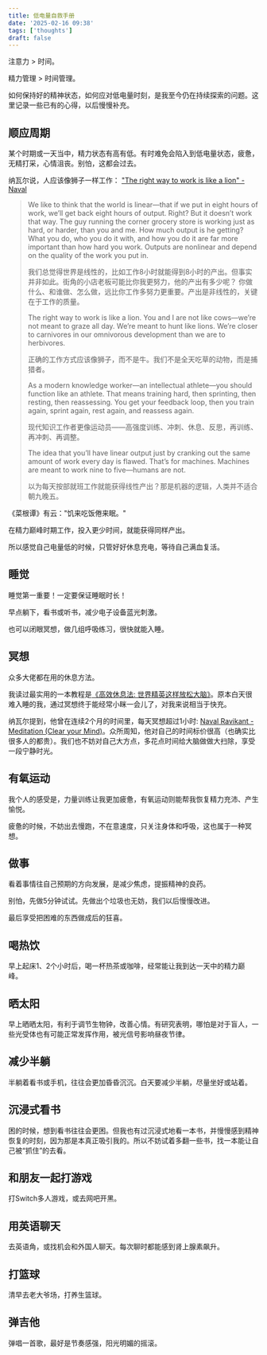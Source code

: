 ```yaml
---
title: 低电量自救手册
date: '2025-02-16 09:38'
tags: ['thoughts']
draft: false
---
```


注意力 > 时间。

精力管理 > 时间管理。

如何保持好的精神状态，如何应对低电量时刻，是我至今仍在持续探索的问题。这里记录一些已有的心得，以后慢慢补充。

## 顺应周期

某个时期或一天当中，精力状态有高有低。有时难免会陷入到低电量状态，疲惫，无精打采，心情沮丧。别怕，这都会过去。

纳瓦尔说，人应该像狮子一样工作：
["The right way to work is like a lion" - Naval](https://www.youtube.com/watch?v=aLhF01_nJ9Q)

> We like to think that the world is linear—that if we put in eight hours of work, we’ll get back eight hours of output. Right? But it doesn’t work that way. The guy running the corner grocery store is working just as hard, or harder, than you and me. How much output is he getting? What you do, who you do it with, and how you do it are far more important than how hard you work. Outputs are nonlinear and depend on the quality of the work you put in.
>
> 我们总觉得世界是线性的，比如工作8小时就能得到8小时的产出。但事实并非如此。街角的小店老板可能比你我更努力，他的产出有多少呢？ 你做什么、和谁做、怎么做，远比你工作多努力更重要。产出是非线性的，关键在于工作的质量。
>
> The right way to work is like a lion. You and I are not like cows—we’re not meant to graze all day. We’re meant to hunt like lions. We’re closer to carnivores in our omnivorous development than we are to herbivores.
>
> 正确的工作方式应该像狮子，而不是牛。我们不是全天吃草的动物，而是捕猎者。
>
> As a modern knowledge worker—an intellectual athlete—you should function like an athlete. That means training hard, then sprinting, then resting, then reassessing. You get your feedback loop, then you train again, sprint again, rest again, and reassess again.
>
> 现代知识工作者更像运动员——高强度训练、冲刺、休息、反思，再训练、再冲刺、再调整。
>
> The idea that you’ll have linear output just by cranking out the same amount of work every day is flawed. That’s for machines. Machines are meant to work nine to five—humans are not.
>
> 以为每天按部就班工作就能获得线性产出？那是机器的逻辑，人类并不适合朝九晚五。

《菜根谭》有云："饥来吃饭倦来眠。"

在精力巅峰时期工作，投入更少时间，就能获得同样产出。

所以感觉自己电量低的时候，只管好好休息充电，等待自己满血复活。

## 睡觉

睡觉第一重要！一定要保证睡眠时长！

早点躺下，看书或听书，减少电子设备蓝光刺激。

也可以闭眼冥想，做几组呼吸练习，很快就能入睡。

## 冥想

众多大佬都在用的休息方法。

我读过最实用的一本教程是[《高效休息法: 世界精英这样放松大脑》](https://book.douban.com/subject/33440045/)。原本白天很难入睡的我，通过冥想终于能经常小眯一会儿了，对我来说相当于快充。

纳瓦尔提到，他曾在连续2个月的时间里，每天冥想超过1小时: [Naval Ravikant - Meditation (Clear your Mind)](https://www.youtube.com/watch?v=lpVLCxHQHKY)。众所周知，他对自己的时间标价很高（也确实比很多人的都贵）。我们也不妨对自己大方点，多花点时间给大脑做做大扫除，享受一段宁静时光。

## 有氧运动

我个人的感受是，力量训练让我更加疲惫，有氧运动则能帮我恢复精力充沛、产生愉悦。

疲惫的时候，不妨出去慢跑，不在意速度，只关注身体和呼吸，这也属于一种冥想。

## 做事

看着事情往自己预期的方向发展，是减少焦虑，提振精神的良药。

别怕，先做5分钟试试。先做出个垃圾也无妨，我们以后慢慢改进。

最后享受把困难的东西做成后的狂喜。

## 喝热饮

早上起床1、2个小时后，喝一杯热茶或咖啡，经常能让我到达一天中的精力巅峰。

## 晒太阳

早上晒晒太阳，有利于调节生物钟，改善心情。有研究表明，哪怕是对于盲人，一些光受体也有可能正常发挥作用，被光信号影响昼夜节律。

## 减少半躺

半躺着看书或手机，往往会更加昏昏沉沉。白天要减少半躺，尽量坐好或站着。

## 沉浸式看书

困的时候，想到看书往往会更困。但我也有过沉浸式地看一本书，并慢慢感到精神恢复的时刻，因为那是本真正吸引我的。所以不妨试着多翻一些书，找一本能让自己被“抓住”的去看。

## 和朋友一起打游戏

打Switch多人游戏，或去网吧开黑。

## 用英语聊天

去英语角，或找机会和外国人聊天。每次聊时都能感到肾上腺素飙升。

## 打篮球

清早去老大爷场，打养生篮球。

## 弹吉他

弹唱一首歌，最好是节奏感强，阳光明媚的摇滚。

